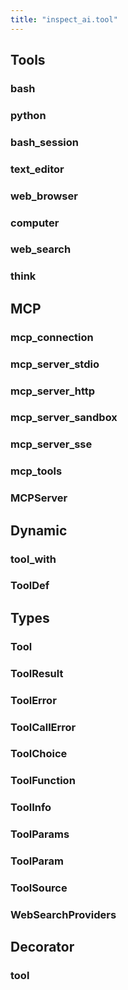 ```yaml
---
title: "inspect_ai.tool"
---
```


## Tools

### bash
### python
### bash_session
### text_editor
### web_browser
### computer
### web_search
### think

## MCP

### mcp_connection
### mcp_server_stdio
### mcp_server_http
### mcp_server_sandbox
### mcp_server_sse
### mcp_tools
### MCPServer

## Dynamic 

### tool_with
### ToolDef

## Types

### Tool
### ToolResult
### ToolError
### ToolCallError
### ToolChoice
### ToolFunction
### ToolInfo
### ToolParams
### ToolParam
### ToolSource
### WebSearchProviders

## Decorator

### tool

